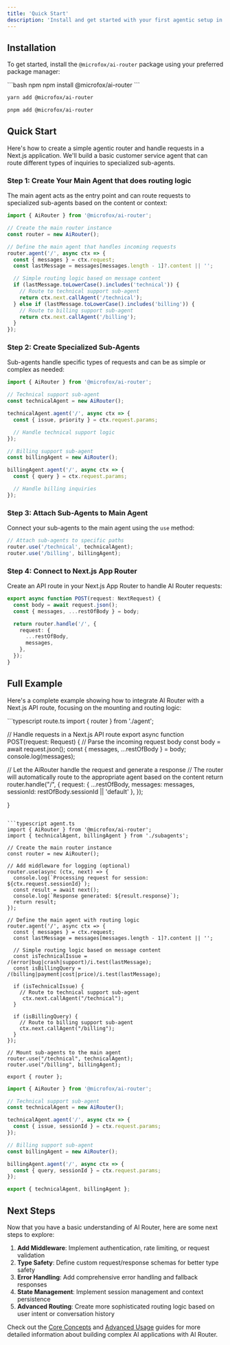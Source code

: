 ```yaml
---
title: 'Quick Start'
description: 'Install and get started with your first agentic setup in minutes.'
---
```


## Installation

To get started, install the `@microfox/ai-router` package using your preferred package manager:

<CodeGroup>
  ```bash npm
  npm install @microfox/ai-router 
  ```

```bash yarn
yarn add @microfox/ai-router
```

```bash pnpm
pnpm add @microfox/ai-router
```

</CodeGroup>

## Quick Start

Here's how to create a simple agentic router and handle requests in a Next.js application. We'll build a basic customer service agent that can route different types of inquiries to specialized sub-agents.

### Step 1: Create Your Main Agent that does routing logic

The main agent acts as the entry point and can route requests to specialized sub-agents based on the content or context:

```typescript agent.ts
import { AiRouter } from '@microfox/ai-router';

// Create the main router instance
const router = new AiRouter();

// Define the main agent that handles incoming requests
router.agent('/', async ctx => {
  const { messages } = ctx.request;
  const lastMessage = messages[messages.length - 1]?.content || '';

  // Simple routing logic based on message content
  if (lastMessage.toLowerCase().includes('technical')) {
    // Route to technical support sub-agent
    return ctx.next.callAgent('/technical');
  } else if (lastMessage.toLowerCase().includes('billing')) {
    // Route to billing support sub-agent
    return ctx.next.callAgent('/billing');
  }
});
```

### Step 2: Create Specialized Sub-Agents

Sub-agents handle specific types of requests and can be as simple or complex as needed:

```typescript subagent.ts
import { AiRouter } from '@microfox/ai-router';

// Technical support sub-agent
const technicalAgent = new AiRouter();

technicalAgent.agent('/', async ctx => {
  const { issue, priority } = ctx.request.params;

  // Handle technical support logic
});

// Billing support sub-agent
const billingAgent = new AiRouter();

billingAgent.agent('/', async ctx => {
  const { query } = ctx.request.params;

  // Handle billing inquiries
});
```

### Step 3: Attach Sub-Agents to Main Agent

Connect your sub-agents to the main agent using the `use` method:

```typescript agent.ts
// Attach sub-agents to specific paths
router.use('/technical', technicalAgent);
router.use('/billing', billingAgent);
```

### Step 4: Connect to Next.js App Router

Create an API route in your Next.js App Router to handle AI Router requests:

```typescript app/api/chat/route.ts
export async function POST(request: NextRequest) {
  const body = await request.json();
  const { messages, ...restOfBody } = body;

  return router.handle('/', {
    request: {
      ...restOfBody,
      messages,
    },
  });
}
```

## Full Example

Here's a complete example showing how to integrate AI Router with a Next.js API route, focusing on the mounting and routing logic:

<CodeGroup>
```typescript route.ts
import { router } from './agent';

// Handle requests in a Next.js API route
export async function POST(request: Request) {
// Parse the incoming request body
const body = await request.json();
const { messages, ...restOfBody } = body;
console.log(messages);

// Let the AiRouter handle the request and generate a response
// The router will automatically route to the appropriate agent based on the content
return router.handle("/", {
request: {
...restOfBody,
messages: messages,
sessionId: restOfBody.sessionId || 'default'
},
});

}

````

```typescript agent.ts
import { AiRouter } from '@microfox/ai-router';
import { technicalAgent, billingAgent } from './subagents';

// Create the main router instance
const router = new AiRouter();

// Add middleware for logging (optional)
router.use(async (ctx, next) => {
  console.log(`Processing request for session: ${ctx.request.sessionId}`);
  const result = await next();
  console.log(`Response generated: ${result.response}`);
  return result;
});

// Define the main agent with routing logic
router.agent('/', async ctx => {
  const { messages } = ctx.request;
  const lastMessage = messages[messages.length - 1]?.content || '';

  // Simple routing logic based on message content
  const isTechnicalIssue = /(error|bug|crash|support)/i.test(lastMessage);
  const isBillingQuery = /(billing|payment|cost|price)/i.test(lastMessage);

  if (isTechnicalIssue) {
    // Route to technical support sub-agent
     ctx.next.callAgent("/technical");
  }

  if (isBillingQuery) {
    // Route to billing support sub-agent
    ctx.next.callAgent("/billing");
  }
});

// Mount sub-agents to the main agent
router.use("/technical", technicalAgent);
router.use("/billing", billingAgent);

export { router };
````

```typescript subagents.ts
import { AiRouter } from '@microfox/ai-router';

// Technical support sub-agent
const technicalAgent = new AiRouter();

technicalAgent.agent('/', async ctx => {
  const { issue, sessionId } = ctx.request.params;
});

// Billing support sub-agent
const billingAgent = new AiRouter();

billingAgent.agent('/', async ctx => {
  const { query, sessionId } = ctx.request.params;
});

export { technicalAgent, billingAgent };
```

</CodeGroup>

## Next Steps

Now that you have a basic understanding of AI Router, here are some next steps to explore:

1. **Add Middleware**: Implement authentication, rate limiting, or request validation
2. **Type Safety**: Define custom request/response schemas for better type safety
3. **Error Handling**: Add comprehensive error handling and fallback responses
4. **State Management**: Implement session management and context persistence
5. **Advanced Routing**: Create more sophisticated routing logic based on user intent or conversation history

Check out the [Core Concepts](./core-concepts.mdx) and [Advanced Usage](./advanced-usage.mdx) guides for more detailed information about building complex AI applications with AI Router.
